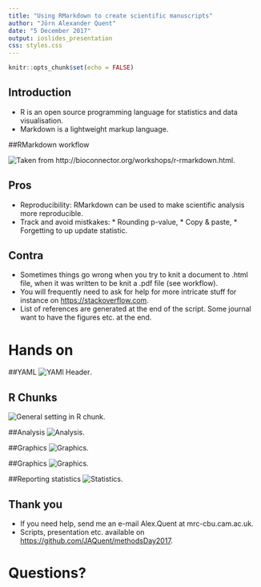 ```yaml
---
title: "Using RMarkdown to create scientific manuscripts"
author: "Jörn Alexander Quent"
date: "5 December 2017"
output: ioslides_presentation
css: styles.css
---
```



```r
knitr::opts_chunk$set(echo = FALSE)
```

## Introduction

- R is an open source programming language for statistics and data visualisation.
- Markdown is a lightweight markup language.

##RMarkdown workflow

![Taken from http://bioconnector.org/workshops/r-rmarkdown.html](rmarkdown-workflowSmall.png).

## Pros 
* Reproducibility: RMarkdown can be used to make scientific analysis more reproducible. 
* Track and avoid mistkakes:
      * Rounding p-value,
      * Copy & paste,
      * Forgetting to up update statistic.

## Contra
* Sometimes things go wrong when you try to knit a document to .html file, when it was written to be knit a .pdf file (see workflow). 
* You will frequently need to ask for help for more intricate stuff for instance on [https://stackoverflow.com](https://stackoverflow.com).
* List of references are generated at the end of the script. Some journal want to have the figures etc. at the end. 

# Hands on

##YAML
![YAMl Header](pic1.png).

## R Chunks
![General setting in R chunk](pic2.png).

##Analysis
![Analysis](pic3.png).

##Graphics
![Graphics](pic4.png).

##Graphics
![Graphics](pic4_1.png).


##Reporting statistics
![Statistics](pic4.png).

## Thank you

- If you need help, send me an e-mail Alex.Quent at mrc-cbu.cam.ac.uk.
- Scripts, presentation etc. available on [https://github.com/JAQuent/methodsDay2017](https://github.com/JAQuent/methodsDay2017).

# Questions?
